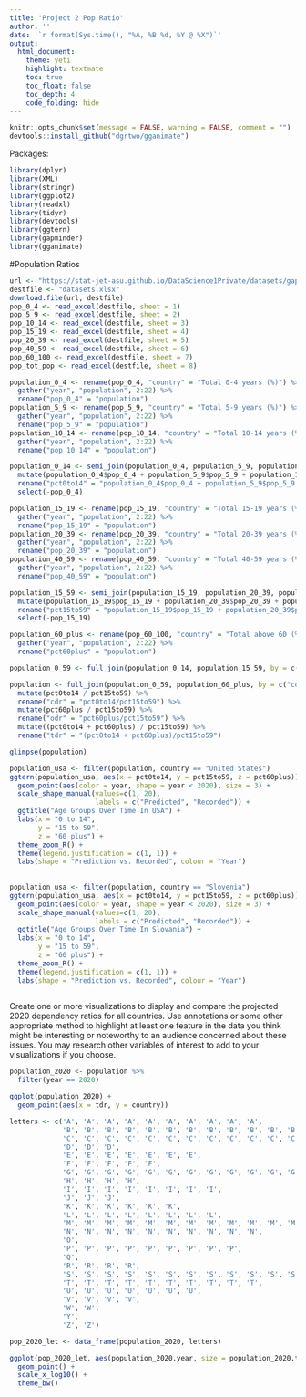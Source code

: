 ```yaml
---
title: 'Project 2 Pop Ratio'
author: ''
date: '`r format(Sys.time(), "%A, %B %d, %Y @ %X")`'
output: 
  html_document: 
    theme: yeti
    highlight: textmate
    toc: true
    toc_float: false
    toc_depth: 4
    code_folding: hide
---
```


```r
knitr::opts_chunk$set(message = FALSE, warning = FALSE, comment = "")
devtools::install_github("dgrtwo/gganimate")
```

Packages:

```r
library(dplyr)
library(XML)
library(stringr)
library(ggplot2)
library(readxl)
library(tidyr)
library(devtools)
library(ggtern)
library(gapminder)
library(gganimate)
```

#Population Ratios
```r
url <- "https://stat-jet-asu.github.io/DataScience1Private/datasets/gapminder_pop_data.xlsx"
destfile <- "datasets.xlsx"
download.file(url, destfile)
pop_0_4 <- read_excel(destfile, sheet = 1)
pop_5_9 <- read_excel(destfile, sheet = 2)
pop_10_14 <- read_excel(destfile, sheet = 3)
pop_15_19 <- read_excel(destfile, sheet = 4)
pop_20_39 <- read_excel(destfile, sheet = 5)
pop_40_59 <- read_excel(destfile, sheet = 6)
pop_60_100 <- read_excel(destfile, sheet = 7)
pop_tot_pop <- read_excel(destfile, sheet = 8)
```

```r
population_0_4 <- rename(pop_0_4, "country" = "Total 0-4 years (%)") %>%
  gather("year", "population", 2:22) %>%
  rename("pop_0_4" = "population")
population_5_9 <- rename(pop_5_9, "country" = "Total 5-9 years (%)") %>%
  gather("year", "population", 2:22) %>%
  rename("pop_5_9" = "population")
population_10_14 <- rename(pop_10_14, "country" = "Total 10-14 years (%)") %>%
  gather("year", "population", 2:22) %>%
  rename("pop_10_14" = "population")

population_0_14 <- semi_join(population_0_4, population_5_9, population_10_14, by = c("country", "year")) %>%
  mutate(population_0_4$pop_0_4 + population_5_9$pop_5_9 + population_10_14$pop_10_14) %>%
  rename("pct0to14" = "population_0_4$pop_0_4 + population_5_9$pop_5_9 + population_10_14$pop_10_14") %>%
  select(-pop_0_4)

population_15_19 <- rename(pop_15_19, "country" = "Total 15-19 years (%)") %>%
  gather("year", "population", 2:22) %>%
  rename("pop_15_19" = "population")
population_20_39 <- rename(pop_20_39, "country" = "Total 20-39 years (%)") %>%
  gather("year", "population", 2:22) %>%
  rename("pop_20_39" = "population")
population_40_59 <- rename(pop_40_59, "country" = "Total 40-59 years (%)") %>%
  gather("year", "population", 2:22) %>%
  rename("pop_40_59" = "population")

population_15_59 <- semi_join(population_15_19, population_20_39, population_40_59, by = c("country", "year")) %>%
  mutate(population_15_19$pop_15_19 + population_20_39$pop_20_39 + population_40_59$pop_40_59) %>%
  rename("pct15to59" = "population_15_19$pop_15_19 + population_20_39$pop_20_39 + population_40_59$pop_40_59") %>%
  select(-pop_15_19)

population_60_plus <- rename(pop_60_100, "country" = "Total above 60 (%)") %>%
  gather("year", "population", 2:22) %>%
  rename("pct60plus" = "population")

population_0_59 <- full_join(population_0_14, population_15_59, by = c("country", "year"))

population <- full_join(population_0_59, population_60_plus, by = c("country", "year")) %>%
  mutate(pct0to14 / pct15to59) %>%
  rename("cdr" = "pct0to14/pct15to59") %>%
  mutate(pct60plus / pct15to59) %>%
  rename("odr" = "pct60plus/pct15to59") %>%
  mutate((pct0to14 + pct60plus) / pct15to59) %>%
  rename("tdr" = "(pct0to14 + pct60plus)/pct15to59")

glimpse(population)
```

```r
population_usa <- filter(population, country == "United States")
ggtern(population_usa, aes(x = pct0to14, y = pct15to59, z = pct60plus)) +
  geom_point(aes(color = year, shape = year < 2020), size = 3) +
  scale_shape_manual(values=c(1, 20),
                     labels = c("Predicted", "Recorded")) +
  ggtitle("Age Groups Over Time In USA") +
  labs(x = "0 to 14",
       y = "15 to 59",
       z = "60 plus") +
  theme_zoom_R() +
  theme(legend.justification = c(1, 1)) +
  labs(shape = "Prediction vs. Recorded", colour = "Year") 
  
  
population_usa <- filter(population, country == "Slovenia")
ggtern(population_usa, aes(x = pct0to14, y = pct15to59, z = pct60plus)) +
  geom_point(aes(color = year, shape = year < 2020), size = 3) +
  scale_shape_manual(values=c(1, 20),
                     labels = c("Predicted", "Recorded")) +
  ggtitle("Age Groups Over Time In Slovania") +
  labs(x = "0 to 14",
       y = "15 to 59",
       z = "60 plus") +
  theme_zoom_R() +
  theme(legend.justification = c(1, 1)) +
  labs(shape = "Prediction vs. Recorded", colour = "Year")
  
```

Create one or more visualizations to display and compare the projected 2020 dependency ratios for all countries. Use annotations or some other appropriate method to highlight at least one feature in the data you think might be interesting or noteworthy to an audience concerned about these issues. You may research other variables of interest to add to your visualizations if you choose.

```r
population_2020 <- population %>%
  filter(year == 2020) 

ggplot(population_2020) +
  geom_point(aes(x = tdr, y = country))

letters <- c('A', 'A', 'A', 'A', 'A', 'A', 'A', 'A', 'A', 'A',
             'B', 'B', 'B', 'B', 'B', 'B', 'B', 'B', 'B', 'B', 'B', 'B', 'B', 'B', 'B', 'B', 'B', 
             'C', 'C', 'C', 'C', 'C', 'C', 'C', 'C', 'C', 'C', 'C', 'C', 'C', 'C', 'C', 'C', 'C', 'C', 'C', 
             'D', 'D', 'D',
             'E', 'E', 'E', 'E', 'E', 'E', 'E',
             'F', 'F', 'F', 'F', 'F', 
             'G', 'G', 'G', 'G', 'G', 'G', 'G', 'G', 'G', 'G', 'G', 'G', 'G', 
             'H', 'H', 'H', 'H',
             'I', 'I', 'I', 'I', 'I', 'I', 'I', 'I', 
             'J', 'J', 'J', 
             'K', 'K', 'K', 'K', 'K', 'K', 
             'L', 'L', 'L', 'L', 'L', 'L', 'L', 'L', 
             'M', 'M', 'M', 'M', 'M', 'M', 'M', 'M', 'M', 'M', 'M', 'M', 'M', 'M', 'M', 'M', 'M', 'M', 'M', 'M',
             'N', 'N', 'N', 'N', 'N', 'N', 'N', 'N', 'N', 'N',
             'O',
             'P', 'P', 'P', 'P', 'P', 'P', 'P', 'P', 'P', 
             'Q',
             'R', 'R', 'R', 'R',
             'S', 'S', 'S', 'S', 'S', 'S', 'S', 'S', 'S', 'S', 'S', 'S', 'S', 'S', 'S', 'S', 'S', 'S', 'S', 'S', 'S', 'S', 
             'T', 'T', 'T', 'T', 'T', 'T', 'T', 'T', 'T', 'T', 
             'U', 'U', 'U', 'U', 'U', 'U', 'U', 
             'V', 'V', 'V', 'V', 
             'W', 'W',
             'Y',
             'Z', 'Z')

pop_2020_let <- data_frame(population_2020, letters)

ggplot(pop_2020_let, aes(population_2020.year, size = population_2020.tdr, color = population_2020.country, frame = letters)) +
  geom_point() +
  scale_x_log10() +
  theme_bw()
```